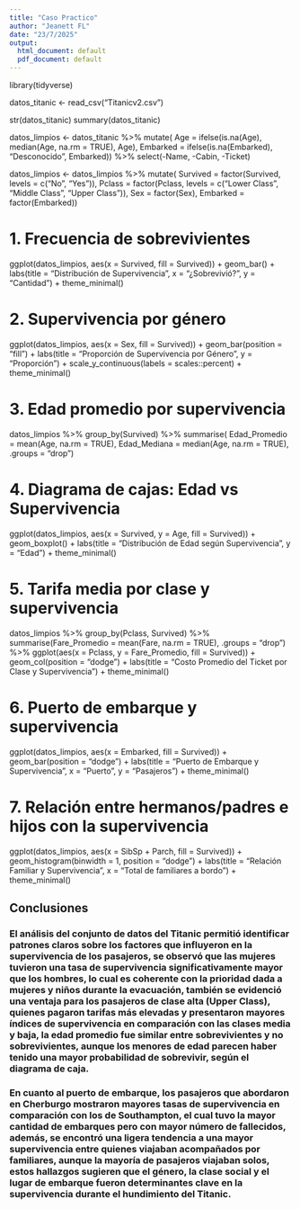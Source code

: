 ---
title: "Caso Practico"
author: "Jeanett FL"
date: "23/7/2025"
output:
  html_document: default
  pdf_document: default
---

library(tidyverse)

datos_titanic <- read_csv("Titanicv2.csv")

str(datos_titanic)
summary(datos_titanic)

datos_limpios <- datos_titanic %>%
  mutate(
    Age = ifelse(is.na(Age), median(Age, na.rm = TRUE), Age),
    Embarked = ifelse(is.na(Embarked), "Desconocido", Embarked)) %>%
  select(-Name, -Cabin, -Ticket)

datos_limpios <- datos_limpios %>%
  mutate(
    Survived = factor(Survived, levels = c("No", "Yes")),
    Pclass = factor(Pclass, levels = c("Lower Class", "Middle Class", "Upper Class")),
    Sex = factor(Sex),
    Embarked = factor(Embarked))


# 1. Frecuencia de sobrevivientes
ggplot(datos_limpios, aes(x = Survived, fill = Survived)) +
  geom_bar() +
  labs(title = "Distribución de Supervivencia", x = "¿Sobrevivió?", y = "Cantidad") +
  theme_minimal()

# 2. Supervivencia por género
ggplot(datos_limpios, aes(x = Sex, fill = Survived)) +
  geom_bar(position = "fill") +
  labs(title = "Proporción de Supervivencia por Género", y = "Proporción") +
  scale_y_continuous(labels = scales::percent) +
  theme_minimal()

# 3. Edad promedio por supervivencia
datos_limpios %>%
  group_by(Survived) %>%
  summarise(
    Edad_Promedio = mean(Age, na.rm = TRUE),
    Edad_Mediana = median(Age, na.rm = TRUE),
    .groups = "drop")

# 4. Diagrama de cajas: Edad vs Supervivencia
ggplot(datos_limpios, aes(x = Survived, y = Age, fill = Survived)) +
  geom_boxplot() +
  labs(title = "Distribución de Edad según Supervivencia", y = "Edad") +
  theme_minimal()

# 5. Tarifa media por clase y supervivencia
datos_limpios %>%
  group_by(Pclass, Survived) %>%
  summarise(Fare_Promedio = mean(Fare, na.rm = TRUE), .groups = "drop") %>%
  ggplot(aes(x = Pclass, y = Fare_Promedio, fill = Survived)) +
  geom_col(position = "dodge") +
  labs(title = "Costo Promedio del Ticket por Clase y Supervivencia") +
  theme_minimal()

# 6. Puerto de embarque y supervivencia
ggplot(datos_limpios, aes(x = Embarked, fill = Survived)) +
  geom_bar(position = "dodge") +
  labs(title = "Puerto de Embarque y Supervivencia", x = "Puerto", y = "Pasajeros") +
  theme_minimal()

# 7. Relación entre hermanos/padres e hijos con la supervivencia
ggplot(datos_limpios, aes(x = SibSp + Parch, fill = Survived)) +
  geom_histogram(binwidth = 1, position = "dodge") +
  labs(title = "Relación Familiar y Supervivencia", x = "Total de familiares a bordo") +
  theme_minimal()

## Conclusiones

### El análisis del conjunto de datos del Titanic permitió identificar patrones claros sobre los factores que influyeron en la supervivencia de los pasajeros, se observó que las mujeres tuvieron una tasa de supervivencia significativamente mayor que los hombres, lo cual es coherente con la prioridad dada a mujeres y niños durante la evacuación, también se evidenció una ventaja para los pasajeros de clase alta (Upper Class), quienes pagaron tarifas más elevadas y presentaron mayores índices de supervivencia en comparación con las clases media y baja, la edad promedio fue similar entre sobrevivientes y no sobrevivientes, aunque los menores de edad parecen haber tenido una mayor probabilidad de sobrevivir, según el diagrama de caja.

### En cuanto al puerto de embarque, los pasajeros que abordaron en Cherburgo mostraron mayores tasas de supervivencia en comparación con los de Southampton, el cual tuvo la mayor cantidad de embarques pero con mayor número de fallecidos, además, se encontró una ligera tendencia a una mayor supervivencia entre quienes viajaban acompañados por familiares, aunque la mayoría de pasajeros viajaban solos, estos hallazgos sugieren que el género, la clase social y el lugar de embarque fueron determinantes clave en la supervivencia durante el hundimiento del Titanic.











